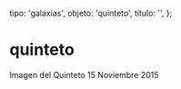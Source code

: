 
  tipo: 'galaxias',
  objeto: 'quinteto',
  titulo: '',
};

# quinteto

<Imagen
  src="registro/quinteto_20151115_1_quinteto.png"
  fecha="20151115"
/>

Imagen del Quinteto 15 Noviembre 2015